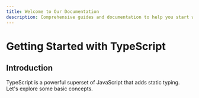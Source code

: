 ```yaml
---
title: Welcome to Our Documentation
description: Comprehensive guides and documentation to help you start working with our product
---
```


# Getting Started with TypeScript

## Introduction
TypeScript is a powerful superset of JavaScript that adds static typing. Let's explore some basic concepts.
